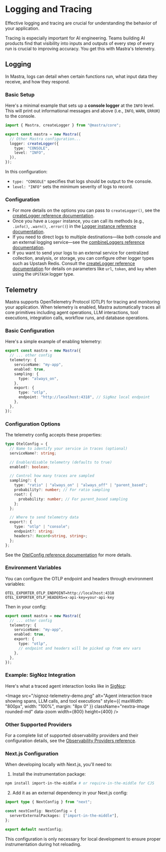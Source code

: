 
# Logging and Tracing

Effective logging and tracing are crucial for understanding the behavior of your application.

Tracing is especially important for AI engineering. Teams building AI products find that visibility into inputs and outputs of every step of every run is crucial to improving accuracy. You get this with Mastra's telemetry.

## Logging

In Mastra, logs can detail when certain functions run, what input data they receive, and how they respond.

### Basic Setup

Here's a minimal example that sets up a **console logger** at the `INFO` level. This will print out informational messages and above (i.e., `INFO`, `WARN`, `ERROR`) to the console.

```typescript filename="mastra.config.ts" showLineNumbers copy
import { Mastra, createLogger } from "@mastra/core";

export const mastra = new Mastra({
  // Other Mastra configuration...
  logger: createLogger({
    type: "CONSOLE",
    level: "INFO",
  }),
});
```

In this configuration:

- `type: "CONSOLE"` specifies that logs should be output to the console.
- `level: "INFO"` sets the minimum severity of logs to record.

### Configuration

- For more details on the options you can pass to `createLogger()`, see the [createLogger reference documentation](/docs/reference/observability/create-logger.mdx).
- Once you have a `Logger` instance, you can call its methods (e.g., `.info()`, `.warn()`, `.error()`) in the [Logger instance reference documentation](/docs/reference/observability/logger.mdx).
- If you need to direct logs to multiple destinations—like both console and an external logging service—see the [combineLoggers reference documentation](/docs/reference/observability/combine-loggers.mdx).
- If you want to send your logs to an external service for centralized collection, analysis, or storage, you can configure other logger types such as Upstash Redis. Consult the [createLogger reference documentation](/docs/reference/observability/create-logger.mdx) for details on parameters like `url`, `token`, and `key` when using the `UPSTASH` logger type.

## Telemetry

Mastra supports OpenTelemetry Protocol (OTLP) for tracing and monitoring your application. When telemetry is enabled, Mastra automatically traces all core primitives including agent operations, LLM interactions, tool executions, integration calls, workflow runs, and database operations.

### Basic Configuration

Here's a simple example of enabling telemetry:

```ts filename="mastra.config.ts" showLineNumbers copy
export const mastra = new Mastra({
  // ... other config
  telemetry: {
    serviceName: "my-app",
    enabled: true,
    sampling: {
      type: "always_on",
    },
    export: {
      type: "otlp",
      endpoint: "http://localhost:4318", // SigNoz local endpoint
    },
  },
});
```

### Configuration Options

The telemetry config accepts these properties:

```ts
type OtelConfig = {
  // Name to identify your service in traces (optional)
  serviceName?: string;

  // Enable/disable telemetry (defaults to true)
  enabled?: boolean;

  // Control how many traces are sampled
  sampling?: {
    type: "ratio" | "always_on" | "always_off" | "parent_based";
    probability?: number; // For ratio sampling
    root?: {
      probability: number; // For parent_based sampling
    };
  };

  // Where to send telemetry data
  export?: {
    type: "otlp" | "console";
    endpoint?: string;
    headers?: Record<string, string>;
  };
};
```

See the [OtelConfig reference documentation](/docs/reference/observability/otel-config.mdx) for more details.

### Environment Variables

You can configure the OTLP endpoint and headers through environment variables:

```env filename=".env" copy
OTEL_EXPORTER_OTLP_ENDPOINT=http://localhost:4318
OTEL_EXPORTER_OTLP_HEADERS=x-api-key=your-api-key
```

Then in your config:

```ts filename="mastra.config.ts" showLineNumbers copy
export const mastra = new Mastra({
  // ... other config
  telemetry: {
    serviceName: "my-app",
    enabled: true,
    export: {
      type: "otlp",
      // endpoint and headers will be picked up from env vars
    },
  },
});
```

### Example: SigNoz Integration

Here's what a traced agent interaction looks like in [SigNoz](https://signoz.io):

<Image
  src="/signoz-telemetry-demo.png"
  alt="Agent interaction trace showing spans, LLM calls, and tool executions"
  style={{ maxWidth: "800px", width: "100%", margin: "8px 0" }}
  className="nextra-image rounded-md"
  data-zoom
  width={800}
  height={400}
/>

### Other Supported Providers

For a complete list of supported observability providers and their configuration details, see the [Observability Providers reference](/docs/reference/observability/providers.mdx).

### Next.js Configuration

When developing locally with Next.js, you'll need to:

1. Install the instrumentation package:

```bash copy
npm install import-in-the-middle # or require-in-the-middle for CJS
```

2. Add it as an external dependency in your Next.js config:

```ts filename="next.config.ts" showLineNumbers copy
import type { NextConfig } from "next";

const nextConfig: NextConfig = {
  serverExternalPackages: ["import-in-the-middle"],
};

export default nextConfig;
```

This configuration is only necessary for local development to ensure proper instrumentation during hot reloading.
